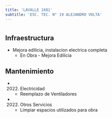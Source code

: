 ```yaml
---
title: 'LAVALLE 1681'
subtitle: 'ESC. TEC. N° 19 ALEJANDRO VOLTA'
---
```


#
## Infraestructura

* Mejora edilicia, instalacion electrica completa 
    + En Obra - Mejora Edilicia 


## Mantenimiento

*  (2022) Electricidad 
    + Reemplazo de Ventiladores

*  (2022) Otros Servicios 
    + Limpiar espacios utilizados para obra







